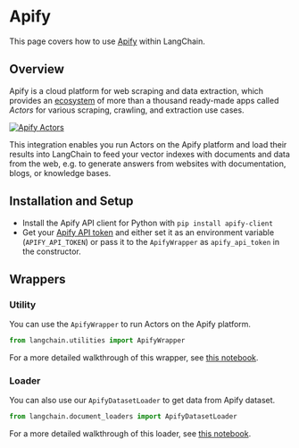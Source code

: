 # Apify

This page covers how to use [Apify](https://apify.com) within LangChain.

## Overview

Apify is a cloud platform for web scraping and data extraction,
which provides an [ecosystem](https://apify.com/store) of more than a thousand
ready-made apps called *Actors* for various scraping, crawling, and extraction use cases.

[![Apify Actors](/img/ApifyActors.png)](https://apify.com/store)

This integration enables you run Actors on the Apify platform and load their results into LangChain to feed your vector
indexes with documents and data from the web, e.g. to generate answers from websites with documentation,
blogs, or knowledge bases.


## Installation and Setup

- Install the Apify API client for Python with `pip install apify-client`
- Get your [Apify API token](https://console.apify.com/account/integrations) and either set it as
  an environment variable (`APIFY_API_TOKEN`) or pass it to the `ApifyWrapper` as `apify_api_token` in the constructor.


## Wrappers

### Utility

You can use the `ApifyWrapper` to run Actors on the Apify platform.

```python
from langchain.utilities import ApifyWrapper
```

For a more detailed walkthrough of this wrapper, see [this notebook](/docs/integrations/tools/apify.html).


### Loader

You can also use our `ApifyDatasetLoader` to get data from Apify dataset.

```python
from langchain.document_loaders import ApifyDatasetLoader
```

For a more detailed walkthrough of this loader, see [this notebook](/docs/integrations/document_loaders/apify_dataset.html).
